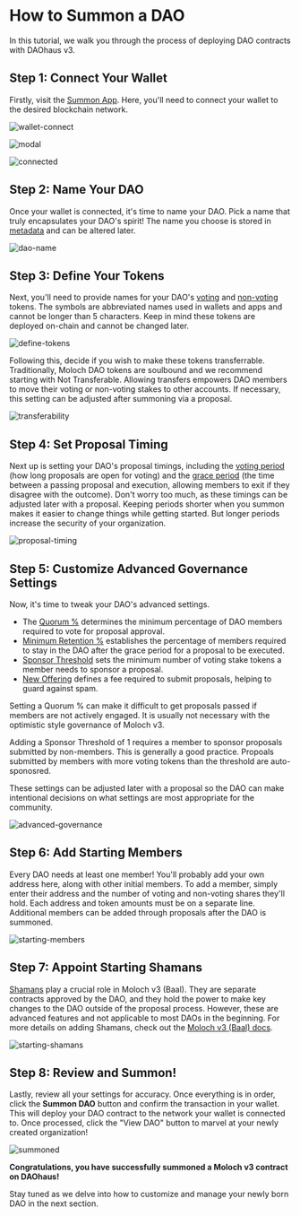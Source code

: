 # How to Summon a DAO

In this tutorial, we walk you through the process of deploying DAO contracts with DAOhaus v3.

## Step 1: Connect Your Wallet

Firstly, visit the [Summon App](https://summon.daohaus.club/). Here, you'll need to connect your wallet to the desired blockchain network.

![wallet-connect](https://github.com/0xBootleggers/user-guide/assets/522182/a8e8d7ee-5a4a-4ff5-af84-9d03e9809f14)

![modal](https://github.com/0xBootleggers/user-guide/assets/522182/a9b13e6d-c655-4596-a9db-254958edbb13)

![connected](https://github.com/0xBootleggers/user-guide/assets/522182/2ab704b8-b4f0-46cd-93c1-8eeafdb77256)

## Step 2: Name Your DAO

Once your wallet is connected, it's time to name your DAO. Pick a name that truly encapsulates your DAO's spirit! The name you choose is stored in [metadata](../glossary#metadata) and can be altered later.

![dao-name](https://github.com/0xBootleggers/user-guide/assets/522182/276014a6-259c-41c2-aed4-5a0e14a7f75d)

## Step 3: Define Your Tokens

Next, you'll need to provide names for your DAO's [voting](../glossary#voting-tokens) and [non-voting](../glossary#non-voting-tokens) tokens. The symbols are abbreviated names used in wallets and apps and cannot be longer than 5 characters. Keep in mind these tokens are deployed on-chain and cannot be changed later.

![define-tokens](https://github.com/0xBootleggers/user-guide/assets/522182/fd43071f-070e-446e-82be-7375acce7963)

Following this, decide if you wish to make these tokens transferrable. Traditionally, Moloch DAO tokens are soulbound and we recommend starting with Not Transferable. Allowing transfers empowers DAO members to move their voting or non-voting stakes to other accounts. If necessary, this setting can be adjusted after summoning via a proposal.

![transferability](https://github.com/0xBootleggers/user-guide/assets/522182/67cf3414-653e-438b-99f5-60d68d39c2c0)

## Step 4: Set Proposal Timing

Next up is setting your DAO's proposal timings, including the [voting period](../glossary#voting-period) (how long proposals are open for voting) and the [grace period](../glossary#grace-period) (the time between a passing proposal and execution, allowing members to exit if they disagree with the outcome). Don't worry too much, as these timings can be adjusted later with a proposal. Keeping periods shorter when you summon makes it easier to change things while getting started. But longer periods increase the security of your organization.

![proposal-timing](https://github.com/0xBootleggers/user-guide/assets/522182/8d2b2f20-a78a-48b9-8c79-922457d0f095)

## Step 5: Customize Advanced Governance Settings

Now, it's time to tweak your DAO's advanced settings.

- The [Quorum %](../glossary#quorum) determines the minimum percentage of DAO members required to vote for proposal approval.
- [Minimum Retention %](../glossary#minimum-retention) establishes the percentage of members required to stay in the DAO after the grace period for a proposal to be executed.
- [Sponsor Threshold](../glossary#sponsor-threshold) sets the minimum number of voting stake tokens a member needs to sponsor a proposal.
- [New Offering](../glossary#new-offering) defines a fee required to submit proposals, helping to guard against spam.

Setting a Quorum % can make it difficult to get proposals passed if members are not actively engaged. It is usually not necessary with the optimistic style governance of Moloch v3.

Adding a Sponsor Threshold of 1 requires a member to sponsor proposals submitted by non-members. This is generally a good practice. Propoals submitted by members with more voting tokens than the threshold are auto-sponosred.

These settings can be adjusted later with a proposal so the DAO can make intentional decisions on what settings are most appropriate for the community.

![advanced-governance](https://github.com/0xBootleggers/user-guide/assets/522182/40351a86-3c10-4a98-afcf-d275b3e36518)

## Step 6: Add Starting Members

Every DAO needs at least one member! You'll probably add your own address here, along with other initial members. To add a member, simply enter their address and the number of voting and non-voting shares they'll hold. Each address and token amounts must be on a separate line. Additional members can be added through proposals after the DAO is summoned.

![starting-members](https://github.com/0xBootleggers/user-guide/assets/522182/bed4b8cd-9710-456b-8159-4c4a855748db)

## Step 7: Appoint Starting Shamans

[Shamans](../glossary#shaman) play a crucial role in Moloch v3 (Baal). They are separate contracts approved by the DAO, and they hold the power to make key changes to the DAO outside of the proposal process. However, these are advanced features and not applicable to most DAOs in the beginning. For more details on adding Shamans, check out the [Moloch v3 (Baal) docs](https://moloch.daohaus.fun/tools/shaman).

![starting-shamans](https://github.com/0xBootleggers/user-guide/assets/522182/1781ba95-99e9-48cd-ab00-891408d93555)

## Step 8: Review and Summon!

Lastly, review all your settings for accuracy. Once everything is in order, click the **Summon DAO** button and confirm the transaction in your wallet. This will deploy your DAO contract to the network your wallet is connected to. Once processed, click the "View DAO" button to marvel at your newly created organization!

![summoned](https://github.com/0xBootleggers/user-guide/assets/522182/178c30f5-e72a-41ae-8ec6-85b42cfc53dd)

**Congratulations, you have successfully summoned a Moloch v3 contract on DAOhaus!**

Stay tuned as we delve into how to customize and manage your newly born DAO in the next section.
